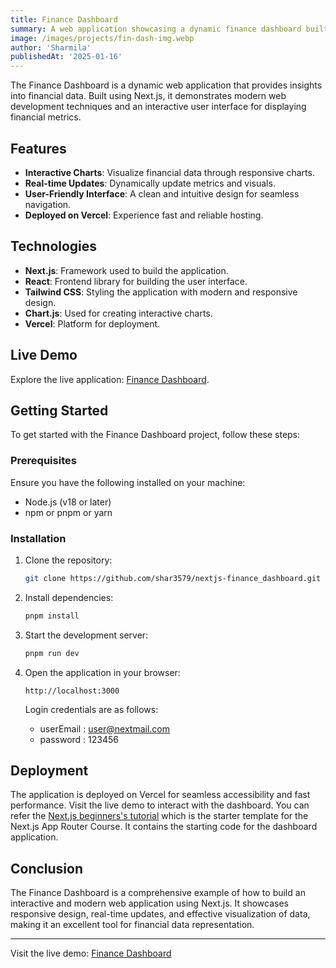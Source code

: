 ```yaml
---
title: Finance Dashboard
summary: A web application showcasing a dynamic finance dashboard built with Next.js.
image: /images/projects/fin-dash-img.webp
author: 'Sharmila'
publishedAt: '2025-01-16'
---
```


The Finance Dashboard is a dynamic web application that provides insights into financial data. Built using Next.js, it demonstrates modern web development techniques and an interactive user interface for displaying financial metrics.

## Features

- **Interactive Charts**: Visualize financial data through responsive charts.
- **Real-time Updates**: Dynamically update metrics and visuals.
- **User-Friendly Interface**: A clean and intuitive design for seamless navigation.
- **Deployed on Vercel**: Experience fast and reliable hosting.

## Technologies

- **Next.js**: Framework used to build the application.
- **React**: Frontend library for building the user interface.
- **Tailwind CSS**: Styling the application with modern and responsive design.
- **Chart.js**: Used for creating interactive charts.
- **Vercel**: Platform for deployment.

## Live Demo

Explore the live application: [Finance Dashboard](https://nextjs-finance-dashboard-sigma.vercel.app/).

## Getting Started

To get started with the Finance Dashboard project, follow these steps:

### Prerequisites

Ensure you have the following installed on your machine:

- Node.js (v18 or later)
- npm or pnpm or yarn

### Installation

1. Clone the repository:
   ```bash
   git clone https://github.com/shar3579/nextjs-finance_dashboard.git
   ```

2. Install dependencies:
   ```bash
   pnpm install
   ```

3. Start the development server:
   ```bash
   pnpm run dev
   ```

4. Open the application in your browser:
   ```
   http://localhost:3000
   ```

    Login credentials are as follows:
     - userEmail : user@nextmail.com
     - password  : 123456
## Deployment

The application is deployed on Vercel for seamless accessibility and fast performance. Visit the live demo to interact with the dashboard.
You can refer the [Next.js beginners's tutorial](https://nextjs.org/learn) which is the starter template for the Next.js App Router Course. It contains the starting code for the dashboard application.

## Conclusion

The Finance Dashboard is a comprehensive example of how to build an interactive and modern web application using Next.js. It showcases responsive design, real-time updates, and effective visualization of data, making it an excellent tool for financial data representation.

---

Visit the live demo: [Finance Dashboard](https://nextjs-finance-dashboard-sigma.vercel.app/)